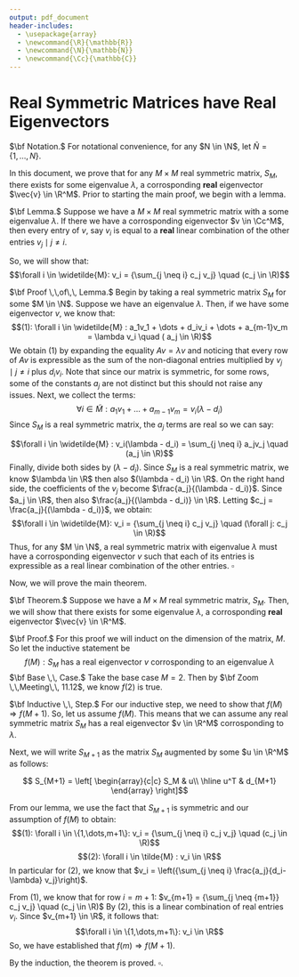 ```yaml
---
output: pdf_document
header-includes:
  - \usepackage{array}
  - \newcommand{\R}{\mathbb{R}}
  - \newcommand{\N}{\mathbb{N}}
  - \newcommand{\Cc}{\mathbb{C}}
---
```


# Real Symmetric Matrices have Real Eigenvectors 

$\bf Notation.$ For notational convenience, for any $N \in \N$, let $\widetilde{N} = \{1,\dots,N\}$.

In this document, we prove that for any $M \times M$ real symmetric matrix, $S_M$, there exists for some eigenvalue $\lambda$, a corrosponding **real** eigenvector $\vec{v} \in \R^M$. Prior to starting the main proof, we begin with a lemma.

$\bf Lemma.$ Suppose we have a $M \times M$ real symmetric matrix with a some eigenvalue $\lambda$. If there we have a corrosponding eigenvector $v \in \Cc^M$, then every entry of $v$, say $v_i$ is equal to a **real** linear combination of the other entries $v_j \mid j \neq i$. 

So, we will show that:
$$\forall i \in \widetilde{M}: v_i =  {\sum_{j \neq i} c_j v_j} \quad (c_j \in \R)$$

$\bf Proof \,\,of\,\, Lemma.$ Begin by taking a real symmetric matrix $S_M$ for some $M \in \N$. Suppose we have an eigenvalue $\lambda$. Then, if we have some eigenvector $v$, we know that:
$$(1): \forall i \in \widetilde{M} : a_1v_1 + \dots + d_iv_i + \dots + a_{m-1}v_m = \lambda v_i \quad ( a_j \in \R)$$
We obtain $(1)$ by expanding the equality $Av = \lambda v$ and noticing that every row of $Av$ is expressible as the sum of the non-diagonal entries multiplied by $v_j \mid j \neq i$ plus $d_i v_i$. Note that since our matrix is symmetric, for some rows, some of the constants $a_j$ are not distinct but this should not raise any issues. Next, we collect the terms:
$$\forall i \in \widetilde{M} : a_1v_1 + \dots + a_{m-1}v_m =  v_i(\lambda - d_i)$$
Since $S_M$ is a real symmetric matrix, the $a_j$ terms are real so we can say:

$$\forall i \in \widetilde{M} :  v_i(\lambda - d_i) = \sum_{j \neq i} a_jv_j \quad (a_j \in \R)$$
Finally, divide both sides by $(\lambda - d_i)$. Since $S_M$ is a real symmetric matrix, we know $\lambda \in \R$ then also $(\lambda - d_i) \in \R$. On the right hand side, the coefficients of the $v_j$ become $\frac{a_j}{(\lambda - d_i)}$. Since $a_j \in \R$, then also $\frac{a_j}{(\lambda - d_i)} \in \R$. Letting $c_j = \frac{a_j}{(\lambda - d_i)}$, we obtain:
$$\forall i \in \widetilde{M}: v_i =  {\sum_{j \neq i} c_j v_j} \quad (\forall j: c_j \in \R)$$
Thus, for any $M \in \N$, a real symmetric matrix with eigenvalue $\lambda$ must have a corrosponding eigenvector $v$ such that each of its entries is expressible as a real linear combination of the other entries. $\square$

\newpage

Now, we will prove the main theorem.

$\bf Theorem.$ Suppose we have a $M \times M$ real symmetric matrix, $S_M$. Then, we will show that there exists for some eigenvalue $\lambda$, a corrosponding **real** eigenvector $\vec{v} \in \R^M$.

$\bf Proof.$ For this proof we will induct on the dimension of the matrix, $M$. So let the inductive statement be
$$f(M) : S_M\text{ has a real eigenvector } v \text{ corrosponding to an eigenvalue } \lambda$$
$\bf Base \,\, Case.$ Take the base case $M = 2$. Then by $\bf Zoom \,\,Meeting\,\, 11.12$, we know $f(2)$ is true.

$\bf Inductive \,\, Step.$ For our inductive step, we need to show that $f(M) \Rightarrow f(M+1)$. So, let us assume $f(M)$. This means that we can assume any real symmetric matrix $S_M$ has a real eigenvector $v \in \R^M$ corrosponding to $\lambda$.

Next, we will write $S_{M+1}$ as the matrix $S_M$ augmented by some $u \in \R^M$ as follows:

$$ S_{M+1} =
\left[
  \begin{array}{c|c}
  S_M & u\\ 
  \hline
  u^T & d_{M+1} 
\end{array} \right]$$

From our lemma, we use the fact that $S_{M+1}$ is symmetric and our assumption of $f(M)$ to obtain:
$$(1): \forall i \in \{1,\dots,m+1\}: v_i =  {\sum_{j \neq i} c_j v_j} \quad (c_j \in \R)$$
$$(2): \forall i \in \tilde{M} : v_i \in \R$$
In particular for $(2)$, we know that $v_i = \left({\sum_{j \neq i} \frac{a_j}{d_i-\lambda} v_j}\right)$.


From (1), we know that for row $i = m+1$:
$v_{m+1} =  {\sum_{j \neq {m+1}} c_j v_j} \quad (c_j \in \R)$
By (2), this is a linear combination of real entries $v_i$. Since $v_{m+1} \in \R$, it follows that:
$$\forall i \in \{1,\dots,m+1\}: v_i \in \R$$
So, we have established that $f(m) \Rightarrow f(M+1)$.

By the induction, the theorem is proved. $\square$.